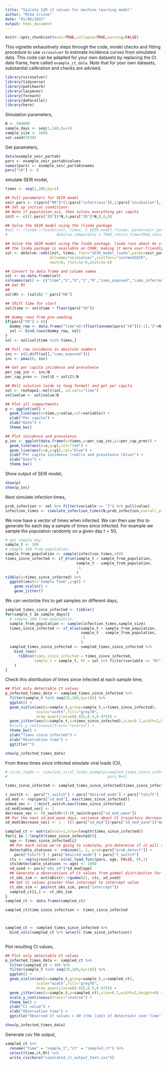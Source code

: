 ```yaml
---
title: "Siulate SIR ct values for machine learning model"
author: "Mike Irvine"
date: "01/06/2022"
output: html_document
---
```


```r
knitr::opts_chunk$set(eval=TRUE,collapse=TRUE,warning=FALSE)
```

This vignette exhaustively steps through the code, model checks and fitting procedure to use `virosolver` to estimate incidence curves from simulated data. This code can be adapted for your own datasets by replacing the Ct data frame, here called `example_ct_data`. Note that for your own datasets, substantial calibration and checks are advised.

```r
library(virosolver)
library(tidyverse)
library(patchwork)
library(lazymcmc)
library(foreach)
library(doParallel)
library(here)

```

Simulation parameters,

```r
N <- 500000
sample_days <- seq(1,140,by=1)
sample_size <- 1000
set.seed(3938)
```


Get parameters,
 
```r
data(example_seir_partab)
pars <- example_seir_partab$values
names(pars) <- example_seir_partab$names
pars["t0"] <- 0
```

simulate SEIR model,

```r


times <- seq(1,200,by=1)

## Pull parameters for SEIR model
seir_pars <- c(pars["R0"]*(1/pars["infectious"]),1/pars["incubation"],1/pars["infectious"])
## Set up initial conditions.
## Note if population_n=1, then solves everything per capita
init <- c((1-pars["I0"])*N,0,pars["I0"]*N,0,0,0)

## Solve the SEIR model using the rlsoda package
#sol <- rlsoda::rlsoda(init, times, C_SEIR_model_rlsoda, parms=seir_pars, dllname="virosolver",
#                      deSolve_compatible = TRUE,return_time=TRUE,return_initial=TRUE,atol=1e-10,rtol=1e-10)

## Solve the SEIR model using the lsoda package. lsoda runs about 4x slower than rlsoda, but
## the lsoda package is available on CRAN, making it more user-friendly.
sol <- deSolve::ode(init, times, func="SEIR_model_lsoda",parms=seir_pars,
                    dllname="virosolver",initfunc="initmodSEIR",
                    nout=0, rtol=1e-6,atol=1e-6)

## Convert to data frame and column names
sol <- as.data.frame(sol)
colnames(sol) <- c("time","S","E","I","R","cumu_exposed","cumu_infected")
## Get Rt
## 
sol$Rt <- (sol$S) * pars["R0"] 

## Shift time for start
sol$time <- sol$time + floor(pars["t0"])

## Dummy rows from pre-seeding
if(pars["t0"] > 0){
  dummy_row <- data.frame("time"=0:(floor(unname(pars["t0"]))-1),"S"=N,"E"=0,"I"=0,"R"=0,"cumu_exposed"=0,"cumu_infected"=0,"Rt"=unname(pars["R0"])*N)
  sol <- bind_rows(dummy_row, sol)
}
sol <- sol[sol$time %in% times,]

## Pull raw incidence in absolute numbers
inc <- c(0,diff(sol[,"cumu_exposed"]))
inc <- pmax(0, inc)

## Get per capita incidence and prevalence
per_cap_inc <- inc/N
per_cap_prev <- (sol$E + sol$I)/N

## Melt solution (wide to long format) and get per capita
sol <- reshape2::melt(sol, id.vars="time")
sol$value <- sol$value/N

## Plot all compartments
p <- ggplot(sol) +
  geom_line(aes(x=time,y=value,col=variable)) +
  ylab("Per capita") +
  xlab("Date") +
  theme_bw()

## Plot incidence and prevalence
p_inc <- ggplot(data.frame(x=times,y=per_cap_inc,y1=per_cap_prev)) +
  geom_line(aes(x=x,y=y),col="red") +
  geom_line(aes(x=x,y=y1),col="blue") +
  ylab("Per capita incidence (red)\n and prevalence (blue)") +
  xlab("Date") +
  theme_bw()

```

Show output of SEIR model,

```r
show(p)
show(p_inc)
```

Next simulate infection times,

```r
prob_infection <- sol %>% filter(variable == "I") %>% pull(value)
infection_times <- simulate_infection_times(N,prob_infection,overall_prob = 1)
```

We now have a vector of times when infected. We can then use this to generate
for each day a sample of times since infected. For example we sample the population
randomly on a given day $t = 50$,

```r
# get sample day
sample_t <- 100
# sample 100 from population:
sample_from_population <- sample(infection_times,100)
times_since_infected <- if_else(sample_t > sample_from_population, 
                                sample_t - sample_from_population,
                                -1
                                )
tibble(y=times_since_infected) %>%
  ggplot(aes(x="Sample Time",y=y)) +
    geom_violin() +
    geom_jitter()
```

We can vectorize this to get samples on different days,

```r

sampled_times_since_infected <- tibble()
for(sample_t in sample_days){
  # sample 100 from population:
  sample_from_population <- sample(infection_times,sample_size)
  times_since_infected <- if_else(sample_t > sample_from_population, 
                                  sample_t - sample_from_population,
                                  -1
                                  )
  sampled_times_since_infected <- sampled_times_since_infected %>% 
    bind_rows(
      tibble(times_since_infected = times_since_infected,
             sample_t = sample_t, Rt = sol %>% filter(variable == "Rt",time == {{sample_t}}) %>% pull(value))
    )
}
```

Check this distribution of times since infected at each sample time,

```r
## Plot only detectable Ct values
p_infected_times_data <- sampled_times_since_infected %>%
  filter(sample_t %in% seq(20,160,by=10)) %>% 
  ggplot() + 
  geom_violin(aes(x=sample_t,group=sample_t,y=times_since_infected),
              scale="width",fill="grey70",
              draw_quantiles=c(0.025,0.5,0.975)) + 
  geom_jitter(aes(x=sample_t,y=times_since_infected),size=0.1,width=2,height=0) + 
  #scale_y_continuous(trans="reverse") +
  theme_bw() +
  ylab("Times since infected") +
  xlab("Observation time") +
  ggtitle("")

show(p_infected_times_data)

```

From these times since infected simulate viral loads (Ct),

```r
# viral_loads <- simulate_viral_loads_example(sampled_times_since_infected$times_since_infected,
#                                             pars,N=1)

times_since_infected <- sampled_times_since_infected$times_since_infected

t_switch <-  pars["t_switch"] + pars["desired_mode"] + pars["tshift"]
sd_mod <- rep(pars["sd_mod"], max(times_since_infected))
unmod_vec <- 1:min(t_switch,max(times_since_infected))
sd_mod[unmod_vec] <- 1
decrease_vec <- (t_switch+1):(t_switch+pars["sd_mod_wane"])
## For the next sd_mod_wane days, variance about Ct trajectory decreases linearly
sd_mod[decrease_vec] <- 1 - ((1-pars["sd_mod"])/pars["sd_mod_wane"])*seq_len(pars["sd_mod_wane"])

sampled_ct <- matrix(ncol=1,nrow=length(times_since_infected))
for(i in 1:length(times_since_infected)){
  age <- times_since_infected[i]
  ## For each value we're going to simulate, pre-determine if it will still be detectable or not
  detectable_statuses <- rnbinom(1, 1, prob=pars["prob_detect"]) + 
    pars["tshift"] + pars["desired_mode"] + pars["t_switch"]
  cts <- rep(virosolver::viral_load_func(pars, age, FALSE, 0),1)
  cts[detectable_statuses <= age] <- 1000
  sd_used <- pars["obs_sd"]*sd_mod[age]
  ## Generate a observations of Ct values from gumbel distribution for a specified mode
  ct_obs_sim <- extraDistr::rgumbel(1, cts, sd_used)
  ## Set Ct values greater than intercept to intercept value
  ct_obs_sim <- pmin(ct_obs_sim, pars["intercept"])
  sampled_ct[i,] <- ct_obs_sim
}
sampled_ct <- data.frame(sampled_ct)

sampled_ct$time_since_infection <- times_since_infected



sampled_ct <- sampled_times_since_infected %>%
  bind_cols(sampled_ct %>% select(-time_since_infection)) 
  
```

Plot resulting Ct values,

```r
## Plot only detectable Ct values
p_infected_times_data <- sampled_ct %>% 
  filter(sampled_ct < 40) %>% 
  filter(sample_t %in% seq(20,160,by=10)) %>% 
  ggplot() + 
  geom_violin(aes(x=sample_t,group=sample_t,y=sampled_ct),
              scale="width",fill="grey70",
              draw_quantiles=c(0.025,0.5,0.975)) + 
  geom_jitter(aes(x=sample_t,y=sampled_ct),size=0.1,width=2,height=0) + 
  scale_y_continuous(trans="reverse") +
  theme_bw() +
  ylab("Ct value") +
  xlab("Observation time") +
  ggtitle("Observed Ct values < 40 (the limit of detection) over time")

show(p_infected_times_data)

```

Generate csv file output,

```r
sampled_ct %>% 
  rename("time" = "sample_t","ct" = "sampled_ct") %>%
  select(time,ct,Rt) %>% 
  write_csv(here("simulated_ct_output_test.csv"))
```
